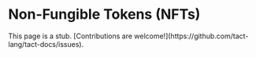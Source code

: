 # Non-Fungible Tokens (NFTs)


<Callout emoji="🚨">
  This page is a stub. [Contributions are welcome!](https://github.com/tact-lang/tact-docs/issues).
</Callout>
